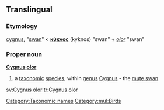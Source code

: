 ==Translingual==

===Etymology===
{{etyl|la|mul}} [[cygnus]], "[[swan]]" < {{etyl|grc|mul}} '''[[κύκνος]]''' (kyknos) "swan" + {{etyl|la|mul}} ''[[olor]]'' "swan"

===Proper noun===
{{wikipedia}}
{{wikispecies}}
'''[[Cygnus]] [[olor]]'''

# a [[taxonomic]] [[species]], within [[genus]] [[Cygnus]] - the [[mute swan]]

[[Category:Taxonomic names]]
[[Category:mul:Birds]]

[[sv:Cygnus olor]]
[[tr:Cygnus olor]]